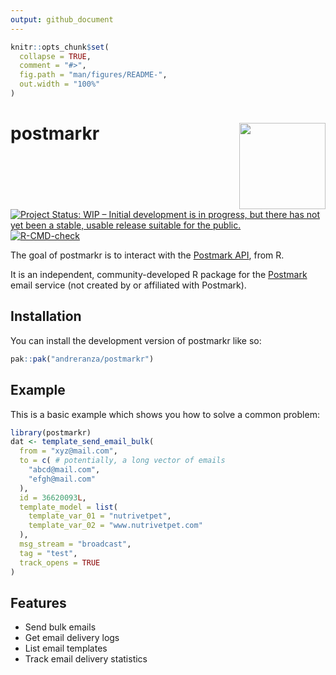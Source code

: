 ```yaml
---
output: github_document
---
```


<!-- README.md is generated from README.Rmd. Please edit that file -->

```r
knitr::opts_chunk$set(
  collapse = TRUE,
  comment = "#>",
  fig.path = "man/figures/README-",
  out.width = "100%"
)
```

# postmarkr <img src="man/figures/logo.png" align="right" height="138" />

<!-- badges: start -->
[![Project Status: WIP – Initial development is in progress, but there has not yet been a stable, usable release suitable for the public.](https://www.repostatus.org/badges/latest/wip.svg)](https://www.repostatus.org/#wip)
[![R-CMD-check](https://github.com/andreranza/postmarkr/actions/workflows/R-CMD-check.yaml/badge.svg)](https://github.com/andreranza/postmarkr/actions/workflows/R-CMD-check.yaml)
<!-- badges: end -->

The goal of postmarkr is to interact with the [Postmark API](https://postmarkapp.com/developer), from R.

It is an independent, community-developed R package for the [Postmark](https://postmarkapp.com) email service (not created by or affiliated with Postmark).

## Installation

You can install the development version of postmarkr like so:

``` r
pak::pak("andreranza/postmarkr")
```

## Example

This is a basic example which shows you how to solve a common problem:

```r
library(postmarkr)
dat <- template_send_email_bulk(
  from = "xyz@mail.com",
  to = c( # potentially, a long vector of emails
    "abcd@mail.com",
    "efgh@mail.com"
  ),
  id = 36620093L,
  template_model = list(
    template_var_01 = "nutrivetpet",
    template_var_02 = "www.nutrivetpet.com"
  ),
  msg_stream = "broadcast",
  tag = "test",
  track_opens = TRUE
)
```

## Features

- Send bulk emails
- Get email delivery logs
- List email templates
- Track email delivery statistics
